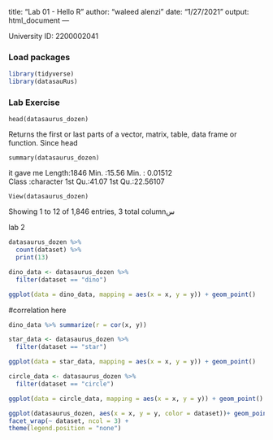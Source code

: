 title: "Lab 01 - Hello R"
author: "waleed alenzi"
date: "1/27/2021"
output: html_document
---

University ID: 2200002041 

### Load packages

```r
library(tidyverse) 
library(datasauRus)
```


### Lab Exercise

```
head(datasaurus_dozen)
```
Returns the first or last parts of a vector, matrix, table, data frame or function. Since head

```
summary(datasaurus_dozen)
```
it gave me Length:1846        Min.   :15.56   Min.   : 0.01512  
 Class :character   1st Qu.:41.07   1st Qu.:22.56107
```
View(datasaurus_dozen)

```
Showing 1 to 12 of 1,846 entries, 3 total columnس


lab 2

```r
datasaurus_dozen %>%
  count(dataset) %>% 
  print(13)
```

```r
dino_data <- datasaurus_dozen %>% 
  filter(dataset == "dino")

```

```r
ggplot(data = dino_data, mapping = aes(x = x, y = y)) + geom_point()
```

#correlation here
```r
dino_data %>% summarize(r = cor(x, y))
```

```r
star_data <- datasaurus_dozen %>% 
  filter(dataset == "star")

```

```r
ggplot(data = star_data, mapping = aes(x = x, y = y)) + geom_point()
```

```r
circle_data <- datasaurus_dozen %>% 
  filter(dataset == "circle")

```

```r
ggplot(data = circle_data, mapping = aes(x = x, y = y)) + geom_point()
```

```r
ggplot(datasaurus_dozen, aes(x = x, y = y, color = dataset))+ geom_point()+
facet_wrap(~ dataset, ncol = 3) +
theme(legend.position = "none")
```
